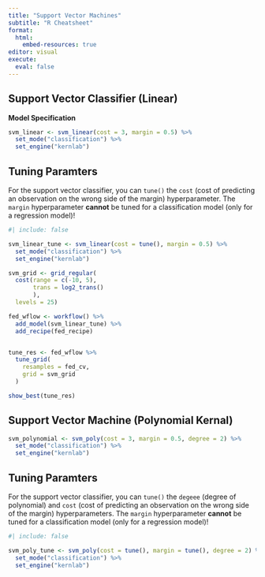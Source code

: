 ```yaml
---
title: "Support Vector Machines"
subtitle: "R Cheatsheet"
format: 
  html:
    embed-resources: true
editor: visual
execute: 
  eval: false
---
```


## Support Vector Classifier (Linear)

**Model Specification**

```r
svm_linear <- svm_linear(cost = 3, margin = 0.5) %>%
  set_mode("classification") %>%
  set_engine("kernlab")
```

::: {.callout-tip}
# Tuning Paramters

For the support vector classifier, you can `tune()` the `cost` (cost of predicting an observation on the wrong side of the margin) hyperparameter. The `margin` hyperparameter **cannot** be tuned for a classification model (only for a regression model)!  
:::

```r
#| include: false

svm_linear_tune <- svm_linear(cost = tune(), margin = 0.5) %>%
  set_mode("classification") %>%
  set_engine("kernlab")

svm_grid <- grid_regular(
  cost(range = c(-10, 5),
       trans = log2_trans()
       ), 
  levels = 25)

fed_wflow <- workflow() %>%
  add_model(svm_linear_tune) %>%
  add_recipe(fed_recipe)


tune_res <- fed_wflow %>%
  tune_grid(
    resamples = fed_cv,
    grid = svm_grid
  )

show_best(tune_res) 
```


## Support Vector Machine (Polynomial Kernal)


```r
svm_polynomial <- svm_poly(cost = 3, margin = 0.5, degree = 2) %>%
  set_mode("classification") %>%
  set_engine("kernlab")
```

::: {.callout-tip}
# Tuning Paramters

For the support vector classifier, you can `tune()` the `degeee` (degree of polynomial) and `cost` (cost of predicting an observation on the wrong side of the margin) hyperparameters. The `margin` hyperparameter **cannot** be tuned for a classification model (only for a regression model)! 
:::

```r
#| include: false

svm_poly_tune <- svm_poly(cost = tune(), margin = tune(), degree = 2) %>%
  set_mode("classification") %>%
  set_engine("kernlab")
```

